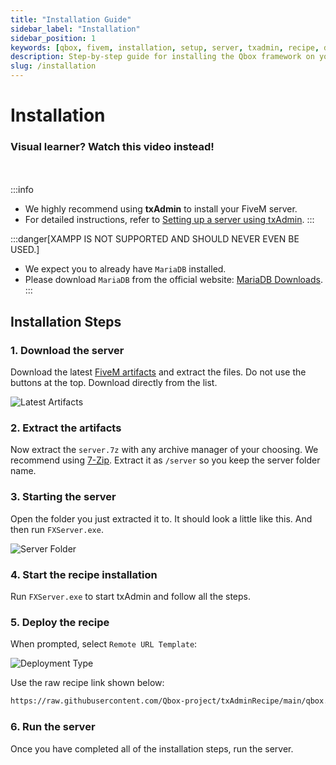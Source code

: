 ```yaml
---
title: "Installation Guide"
sidebar_label: "Installation"
sidebar_position: 1
keywords: [qbox, fivem, installation, setup, server, txadmin, recipe, deployment]
description: Step-by-step guide for installing the Qbox framework on your FiveM server. Learn how to deploy using txAdmin and choose the right recipe for your needs.
slug: /installation
---
```



# Installation

### Visual learner? Watch this video instead!

<ReactPlayer
 width='100%'
url='https://www.youtube.com/watch?v=76ePQdRKZzk' controls='true' volume='0.7' pip='true' stopOnUnmount='false' />
ㅤ

:::info
* We highly recommend using **txAdmin** to install your FiveM server.
* For detailed instructions, refer to [Setting up a server using txAdmin](https://docs.fivem.net/docs/server-manual/setting-up-a-server-txadmin/).
:::

:::danger[XAMPP IS NOT SUPPORTED AND SHOULD NEVER EVEN BE USED.]
* We expect you to already have ``MariaDB`` installed.
* Please download ``MariaDB`` from the official website: [MariaDB Downloads](https://mariadb.org/download/).
:::

## Installation Steps

### 1. Download the server

Download the latest [FiveM artifacts](https://runtime.fivem.net/artifacts/fivem/build_server_windows/master/) and extract the files. Do not use the buttons at the top. Download directly from the list.

![Latest Artifacts](/img/artifacts.png)

### 2. Extract the artifacts

Now extract the `server.7z` with any archive manager of your choosing. We recommend using [7-Zip](https://www.7-zip.org/). Extract it as `/server` so you keep the server folder name.

### 3. Starting the server

Open the folder you just extracted it to. It should look a little like this. And then run `FXServer.exe`.

![Server Folder](/img/artifact-list.png)

### 4. Start the recipe installation

Run `FXServer.exe` to start txAdmin and follow all the steps.

### 5. Deploy the recipe

When prompted, select `Remote URL Template`:

![Deployment Type](/img/txadmin-deployment-type.jpg)

Use the raw recipe link shown below:

```bash
https://raw.githubusercontent.com/Qbox-project/txAdminRecipe/main/qbox.yaml
```

### 6. Run the server

Once you have completed all of the installation steps, run the server.